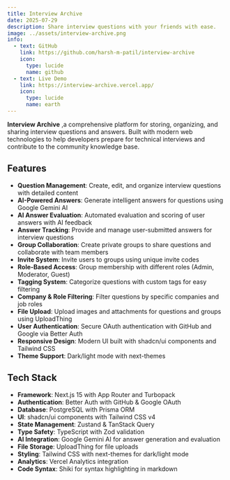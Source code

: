 ```yaml
---
title: Interview Archive
date: 2025-07-29
description: Share interview questions with your friends with ease.
image: ../assets/interview-archive.png
info:
  - text: GitHub
    link: https://github.com/harsh-m-patil/interview-archive
    icon:
      type: lucide
      name: github
  - text: Live Demo
    link: https://interview-archive.vercel.app/
    icon:
      type: lucide
      name: earth
---
```


**Interview Archive** ,a comprehensive platform for storing, organizing, and sharing interview questions and answers. Built with modern web technologies to help developers prepare for technical interviews and contribute to the community knowledge base.

## Features

- **Question Management**: Create, edit, and organize interview questions with detailed content
- **AI-Powered Answers**: Generate intelligent answers for questions using Google Gemini AI
- **AI Answer Evaluation**: Automated evaluation and scoring of user answers with AI feedback
- **Answer Tracking**: Provide and manage user-submitted answers for interview questions
- **Group Collaboration**: Create private groups to share questions and collaborate with team members
- **Invite System**: Invite users to groups using unique invite codes
- **Role-Based Access**: Group membership with different roles (Admin, Moderator, Guest)
- **Tagging System**: Categorize questions with custom tags for easy filtering
- **Company & Role Filtering**: Filter questions by specific companies and job roles
- **File Upload**: Upload images and attachments for questions and groups using UploadThing
- **User Authentication**: Secure OAuth authentication with GitHub and Google via Better Auth
- **Responsive Design**: Modern UI built with shadcn/ui components and Tailwind CSS
- **Theme Support**: Dark/light mode with next-themes

## Tech Stack

- **Framework**: Next.js 15 with App Router and Turbopack
- **Authentication**: Better Auth with GitHub & Google OAuth
- **Database**: PostgreSQL with Prisma ORM
- **UI**: shadcn/ui components with Tailwind CSS v4
- **State Management**: Zustand & TanStack Query
- **Type Safety**: TypeScript with Zod validation
- **AI Integration**: Google Gemini AI for answer generation and evaluation
- **File Storage**: UploadThing for file uploads
- **Styling**: Tailwind CSS with next-themes for dark/light mode
- **Analytics**: Vercel Analytics integration
- **Code Syntax**: Shiki for syntax highlighting in markdown


